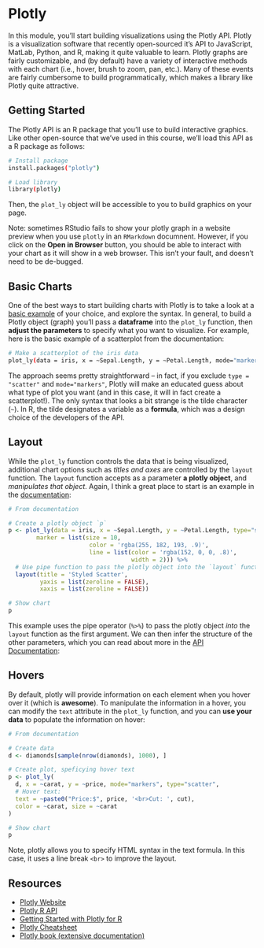 # Plotly

In this module, you'll start building visualizations using the Plotly API. Plotly is a visualization software that recently open-sourced it's API to JavaScript, MatLab, Python, and R, making it quite valuable to learn. Plotly graphs are fairly customizable, and (by default) have a variety of interactive methods with each chart (i.e., hover, brush to zoom, pan, etc.). Many of these events are fairly cumbersome to build programmatically, which makes a library like Plotly quite attractive.


## Getting Started
The Plotly API is an R package that you'll use to build interactive graphics. Like other open-source that we've used in this course, we'll load this API as a R package as follows:

```bash
# Install package
install.packages("plotly")

# Load library
library(plotly)
```

Then, the `plot_ly` object will be accessible to you to build graphics on your page.

<div class="alert alert-danger">
<p>Note: sometimes RStudio fails to show your plotly graph in a website preview when you use `plotly` in an `RMarkdown` documnent. However, if you click on the **Open in Browser** button, you should be able to interact with your chart as it will show in a web browser. This isn't your fault, and doesn't need to be de-bugged.</p>
</div>


## Basic Charts
One of the best ways to start building charts with Plotly is to take a look at a [basic example](https://plot.ly/r/#basic-charts) of your choice, and explore the syntax. In general, to build a Plotly object (graph) you'll pass a **dataframe** into the `plot_ly` function, then **adjust the parameters** to specify what you want to visualize. For example, here is the basic example of a scatterplot from the documentation:

```bash
# Make a scatterplot of the iris data
plot_ly(data = iris, x = ~Sepal.Length, y = ~Petal.Length, mode="markers", type="scatter")
```

The approach seems pretty straightforward -- in fact, if you exclude `type = "scatter"` and `mode="markers"`, Plotly will make an educated guess about what type of plot you want (and in this case, it will in fact create a scatterplot!). The only syntax that looks a bit strange is the tilde character (`~`). In R, the tilde designates a variable as a **formula**, which was a design choice of the developers of the API.

## Layout
While the `plot_ly` function controls the data that is being visualized, additional chart options such as _titles and axes_ are controlled by the `layout` function. The `layout` function accepts as a parameter **a plotly object**, and _manipulates that object_. Again, I think a great place to start is an example in the [documentation](https://plot.ly/r/line-and-scatter/):

```r
# From documentation

# Create a plotly object `p`
p <- plot_ly(data = iris, x = ~Sepal.Length, y = ~Petal.Length, type="scatter", mode="markers",
        marker = list(size = 10,
                       color = 'rgba(255, 182, 193, .9)',
                       line = list(color = 'rgba(152, 0, 0, .8)',
                                   width = 2))) %>%
  # Use pipe function to pass the plotly object into the `layout` function                           
  layout(title = 'Styled Scatter',
         yaxis = list(zeroline = FALSE),
         xaxis = list(zeroline = FALSE))

# Show chart
p
```
This example uses the pipe operator (`%>%`) to pass the plotly object _into_ the `layout` function as the first argument. We can then infer the structure of the other parameters, which you can read about more in the [API Documentation](https://plot.ly/r/reference/#Layout_and_layout_style_objects):


## Hovers
By default, plotly will provide information on each element when you hover over it (which is **awesome**). To manipulate the information in a hover, you can modify the `text` attribute in the `plot_ly` function, and you can **use your data** to populate the information on hover:

```r
# From documentation

# Create data
d <- diamonds[sample(nrow(diamonds), 1000), ]

# Create plot, speficying hover text
p <- plot_ly(
  d, x = ~carat, y = ~price, mode="markers", type="scatter",
  # Hover text:
  text = ~paste0("Price:$", price, '<br>Cut: ', cut),
  color = ~carat, size = ~carat
)

# Show chart
p

```

Note, plotly allows you to specify HTML syntax in the text formula. In this case, it uses a line break `<br>` to improve the layout. 

## Resources {-}
- [Plotly Website](https://plot.ly/)
- [Plotly R API](https://plot.ly/r/)
- [Getting Started with Plotly for R](https://plot.ly/r/getting-started/)
- [Plotly Cheatsheet](https://images.plot.ly/plotly-documentation/images/r_cheat_sheet.pdf)
- [Plotly book (extensive documentation)](https://cpsievert.github.io/plotly_book/)

